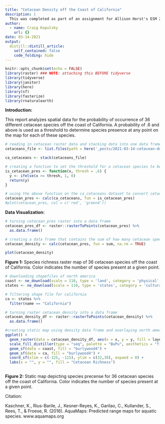 ```yaml
---
title: "Cetacean Density off the Coast of California"
description: |
  This was completed as part of an assignment for Allison Horst's ESM 244 course.
author:
  - name: Craig Kopulsky
    url: {}
date: 03-14-2021
output:
  distill::distill_article:
    self_contained: false
    code_folding: hide
---
```



```r
knitr::opts_chunk$set(echo = FALSE)
library(raster) ### NOTE: attaching this BEFORE tidyverse
library(tidyverse)
library(janitor)
library(here)
library(sf)
library(fasterize)
library(rnaturalearth)
```

**Introduction:**

This report analyzes spatial data for the probability of occurrence of 36 different cetacean species off the coast of California. A probability of .6 and above is used as a threshold to determine species presence at any point on the map for each of these species.


```r
# reading in cetacean raster data and stacking data into one data frame
cetaceans_file <- list.files(path = here('_posts/2021-03-14-cetacean-density-off-the-coast-of-california/data/ca_cetaceans'), full.names = TRUE, pattern = ".tif")

ca_cetaceans <- stack(cetaceans_file)
```


```r
# creating a function to set the threshold for a cetacean species to be counted as present in a given location at .6 and above
is_cetacean_pres <- function(x, thresh = .6) {
  y <- ifelse(x >= thresh, 1, 0)
  return(y)
}

# using the above function on the ca_cetaceans dataset to convert cetacean probabilities at each point to 1 for present and 0 for not present
cetacean_pres <- calc(ca_cetaceans, fun = is_cetacean_pres)
#plot(cetacean_pres, col = c('red', 'green4'))
```

**Data Visualization:**


```r
# turning cetacean_pres raster into a data frame
cetacean_pres_df <- raster::rasterToPoints(cetacean_pres) %>%
  as.data.frame()
```


```r
# creating a data frame that contains the sum of how many cetacean species were present at any given point in the raster
cetacean_density <- calc(cetacean_pres, fun = sum, na.rm = TRUE)

plot(cetacean_density)
```

**Figure 1:** Species richness raster map of 36 cetacean species off the coast of California. Color indicates the number of species present at a given point.

```r
# downloading shapefiles of north america
coast <- ne_download(scale = 110, type = 'land', category = 'physical', returnclass = "sf")
states <- ne_download(scale = 110, type = 'states', category = 'cultural', returnclass = "sf")

# filtering shape file for california
ca <- states %>% 
  filter(name == "California")

# turning raster cetacean_density into a data frame
cetacean_density_df <- raster::rasterToPoints(cetacean_density) %>%
  as.data.frame()

#creating static map using density data frame and overlaying north america and california shapes
ggplot() +
  geom_raster(data = cetacean_density_df, aes(x = x, y = y, fill = layer)) +
  scale_fill_distiller(type = "seq", palette = "BuPu", aesthetics = "fill", direction = 1) +
  geom_sf(data = coast, fill = "burlywood4") +
  geom_sf(data = ca, fill = "burlywood4") +
  coord_sf(xlim = c(-125, -115), ylim = c(32,38), expand = 0) +
  labs(x = "", y = "", fill = "Cetacean Richness")
  
```  

**Figure 2:** Static map depicting species precense for 36 cetacean species off the coast of California. Color indicates the number of species present at a given point.


Citation:

Kaschner, K., Rius-Barile, J., Kesner-Reyes, K., Garilao, C., Kullander, S., Rees, T., & Froese, R. (2016). AquaMaps: Predicted range maps for aquatic species. www.aquamaps.org






